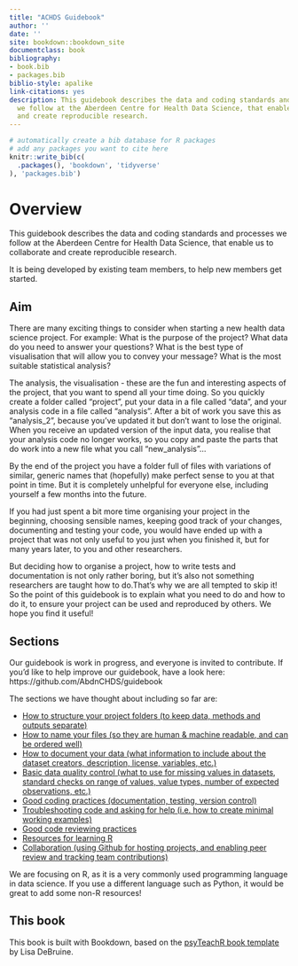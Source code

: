 ```yaml
--- 
title: "ACHDS Guidebook"
author: ''
date: ''
site: bookdown::bookdown_site
documentclass: book
bibliography:
- book.bib
- packages.bib
biblio-style: apalike
link-citations: yes
description: This guidebook describes the data and coding standards and processes
  we follow at the Aberdeen Centre for Health Data Science, that enable us to collaborate
  and create reproducible research.
---
```


```r
# automatically create a bib database for R packages
# add any packages you want to cite here
knitr::write_bib(c(
  .packages(), 'bookdown', 'tidyverse'
), 'packages.bib')

```

# Overview {-}

This guidebook describes the data and coding standards and processes we follow at the Aberdeen Centre for Health Data Science, that enable us to collaborate and create reproducible research. 

It is being developed by existing team members, to help new members get started.

## Aim {-}

There are many exciting things to consider when starting a new health data science project. For example: What is the purpose of the project? What data do you need to answer your questions? What is the best type of visualisation that will allow you to convey your message? What is the most suitable statistical analysis? 

The analysis, the visualisation - these are the fun and interesting aspects of the project, that you want to spend all your time doing. So you quickly create a folder called "project", put your data in a file called "data", and your analysis code in a file called "analysis". After a bit of work you save this as "analysis_2", because you've updated it but don't want to lose the original. When you receive an updated version of the input data, you realise that your analysis code no longer works, so you copy and paste the parts that do work into a new file what you call "new_analysis"... 

By the end of the project you have a folder full of files with variations of similar, generic names that (hopefully) make perfect sense to you at that point in time. But it is completely unhelpful for everyone else, including yourself a few months into the future.

If you had just spent a bit more time organising your project in the beginning, choosing sensible names, keeping good track of your changes, documenting and testing your code, you would have ended up with a project that was not only useful to you just when you finished it, but for many years later, to you and other researchers.

But deciding how to organise a project, how to write tests and documentation is not only rather boring, but it's also not something researchers are taught how to do.That's why we are all tempted to skip it! So the point of this guidebook is to explain what you need to do and how to do it, to ensure your project can be used and reproduced by others. We hope you find it useful! 

## Sections {-}

Our guidebook is work in progress, and everyone is invited to contribute. If you'd like to help improve our guidebook, have a look here: https://github.com/AbdnCHDS/guidebook

The sections we have thought about including so far are:

* [How to structure your project folders (to keep data, methods and outputs separate)](#folders)  
* [How to name your files (so they are human & machine readable, and can be ordered well)](#names) 
* [How to document your data (what information to include about the dataset creators, description, license, variables, etc.)](#metadata)
* [Basic data quality control (what to use for missing values in datasets, standard checks on range of values, value types, number of expected observations, etc.)](#dataquality)
* [Good coding practices (documentation, testing, version control)](#goodcoding)
* [Troubleshooting code and asking for help (i.e. how to create minimal working examples)](#troubleshooting)
* [Good code reviewing practices](#codereview)
* [Resources for learning R](#learnR)
* [Collaboration (using Github for hosting projects, and enabling peer review and tracking team contributions)](#collaboration)


<div class="info">
We are focusing on R, as it is a very commonly used programming language in data science. If you use a different language such as Python, it would be great to add some non-R resources!
</div>

## This book {-}

This book is built with Bookdown, based on the [psyTeachR book template](https://psyteachr.github.io/book-template/) by Lisa DeBruine.
